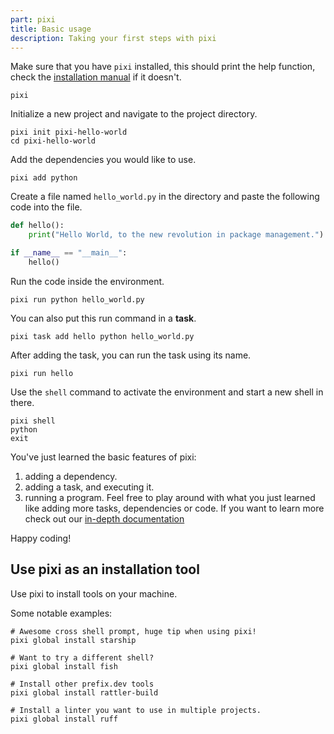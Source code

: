 ```yaml
---
part: pixi
title: Basic usage
description: Taking your first steps with pixi
---
```


Make sure that you have `pixi` installed, this should print the help function, check the [installation manual](overview) if it doesn't.

```shell
pixi
```

Initialize a new project and navigate to the project directory.

```shell
pixi init pixi-hello-world
cd pixi-hello-world
```

Add the dependencies you would like to use.

```shell
pixi add python
```

Create a file named `hello_world.py` in the directory and paste the following code into the file.

```python title="hello_world.py" showLineNumbers
def hello():
    print("Hello World, to the new revolution in package management.")

if __name__ == "__main__":
    hello()
```

Run the code inside the environment.

```shell
pixi run python hello_world.py
```

You can also put this run command in a **task**.

```shell
pixi task add hello python hello_world.py
```

After adding the task, you can run the task using its name.

```shell
pixi run hello
```

Use the `shell` command to activate the environment and start a new shell in there.

```shell
pixi shell
python
exit
```

You've just learned the basic features of pixi:
1. adding a dependency.
2. adding a task, and executing it.
3. running a program.
Feel free to play around with what you just learned like adding more tasks, dependencies or code.
If you want to learn more check out our [in-depth documentation](./advanced)

Happy coding!

## Use pixi as an installation tool

Use pixi to install tools on your machine.

Some notable examples:

```shell
# Awesome cross shell prompt, huge tip when using pixi!
pixi global install starship

# Want to try a different shell?
pixi global install fish

# Install other prefix.dev tools
pixi global install rattler-build

# Install a linter you want to use in multiple projects.
pixi global install ruff
```
